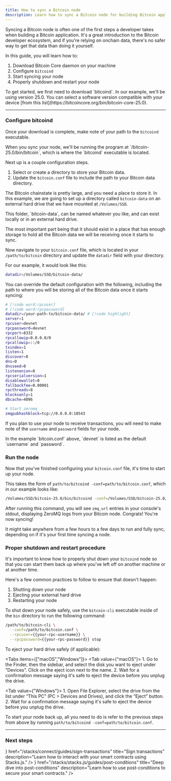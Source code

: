 ```yaml
---
title: How to sync a Bitcoin node
description: Learn how to sync a Bitcoin node for building Bitcoin applications.
---
```



Syncing a Bitcoin node is often one of the first steps a developer takes when building a Bitcoin application. It's a great introduction to the Bitcoin developer ecosystem, and if you're relying on onchain data, there's no safer way to get that data than doing it yourself.

In this guide, you will learn how to:

1. Download Bitcoin Core daemon on your machine
2. Configure `bitcoind`
3. Start syncing your node
4. Properly shutdown and restart your node

<Callout>
To get started, we first need to download `bitcoind`. In our example, we'll be using version 25.0. You can select a software version compatible with your device [from this list](https://bitcoincore.org/bin/bitcoin-core-25.0). 
</Callout>

---

### Configure <InlineCode>bitcoind</InlineCode>

Once your download is complete, make note of your path to the `bitcoind` executable.

<Callout>
When you sync your node, we'll be running the program at `/bitcoin-25.0/bin/bitcoin`, which is where the `bitcoind` executable is located.
</Callout>

Next up is a couple configuration steps.

1. Select or create a directory to store your Bitcoin data.
2. Update the `bitcoin.conf` file to include the path to your Bitcoin data directory.

The Bitcoin chainstate is pretty large, and you need a place to store it. In this example, we are going to set up a directory called `bitcoin-data` on an external hard drive that we have mounted at `/Volumes/SSD`.

<Callout>
  This folder, `bitcoin-data`, can be named whatever you like, and can exist locally or in an external hard drive.
  
  The most important part being that it should exist in a place that has enough storage to hold all the Bitcoin data we will be receiving once it starts to sync.
</Callout>

Now navigate to your `bitcoin.conf` file, which is located in your `/path/to/bitcoin` directory and update the `datadir` field with your directory. 

For our example, it would look like this:

```bash title="bitcoin.conf"
datadir=/Volumes/SSD/bitcoin-data/
```

<Accordions>
<Accordion title="Example bitcoin.conf">
You can override the default configuration with the following, including the path to where you will be storing all of the Bitcoin data once it starts syncing:

```bash title="bitcoin.conf"
# [!code word:rpcuser]
# [!code word:rpcpassword]
datadir=/your-path-to/bitcoin-data/ # [!code highlight]
server=1
rpcuser=devnet
rpcpassword=devnet
rpcport=8332
rpcallowip=0.0.0.0/0
rpcallowip=::/0
txindex=1
listen=1
discover=0
dns=0
dnsseed=0
listenonion=0
rpcserialversion=1
disablewallet=0
fallbackfee=0.00001
rpcthreads=8
blocksonly=1
dbcache=4096

# Start zeromq
zmqpubhashblock=tcp://0.0.0.0:18543
```
</Accordion>
</Accordions>

If you plan to use your node to receive transactions, you will need to make note of the `username` and `password` fields for your node.

<Callout>
In the example `bitcoin.conf` above, `devnet` is listed as the default `username` and `password`.
</Callout>

### Run the node

Now that you've finished configuring your `bitcoin.conf` file, it's time to start up your node.

This takes the form of `path/to/bitcoind -conf=path/to/bitcoin.conf`, which in our example looks like:

```bash
/Volumes/SSD/bitcoin-25.0/bin/bitcoind -conf=/Volumes/SSD/bitcoin-25.0/bitcoin.conf
```

After running this command, you will see `zmq_url` entries in your console's stdout, displaying ZeroMQ logs from your Bitcoin node. Congrats! You're now syncing!

<Callout>
It might take anywhere from a few hours to a few days to run and fully sync, depending on if it's your first time syncing a node.
</Callout>

### Proper shutdown and restart procedure

It's important to know how to properly shut down your `bitcoind` node so that you can start them back up where you've left off on another machine or at another time.

Here's a few common practices to follow to ensure that doesn't happen:

1. Shutting down your node
2. Ejecting your external hard drive
3. Restarting your node

To shut down your node safely, use the `bitcoin-cli` executable inside of the `bin` directory to run the following command:

```bash
/path/to/bitcoin-cli \
  --conf=/path/to/bitcoin.conf \
  --rpcuser={{your-rpc-username}} \
  --rpcpassword={{your-rpc-password}} stop
```

To eject your hard drive safely (if applicable):

<Tabs items={["macOS","Windows"]}>
  <Tab value={"macOS"}>
    1. Go to the Finder, then the sidebar, and select the disk you want to eject under “Devices”. Click on the eject icon next to the name.
    2. Wait for a confirmation message saying it's safe to eject the device before you unplug the drive.
  </Tab>

  <Tab value={"Windows"}>
    1. Open File Explorer, select the drive from the list under “This PC” (PC > Devices and Drives), and click the “Eject” button.
    2. Wait for a confirmation message saying it's safe to eject the device before you unplug the drive.
  </Tab>
</Tabs>

To start your node back up, all you need to do is refer to the previous steps from above by running `path/to/bitcoind -conf=path/to/bitcoin.conf`.

---

### Next steps

<Cards className='sm:grid-cols-1'>
  <SmallCard
    icon={<Code className='text-primary' />}
    href="/stacks/connect/guides/sign-transactions"
    title="Sign transactions"
    description="Learn how to interact with your smart contracts using Stacks.js."
  />
  <SmallCard
    icon={<Terminal className='text-primary' />}
    href="/stacks/stacks.js/guides/post-conditions"
    title="Deep dive into post-conditions"
    description="Learn how to use post-conditions to secure your smart contracts."
  />
</Cards>

